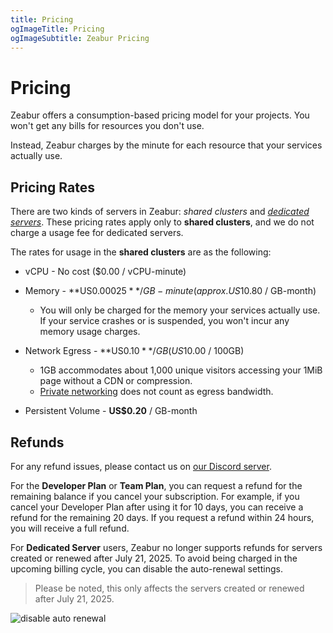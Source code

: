 ```yaml
---
title: Pricing
ogImageTitle: Pricing
ogImageSubtitle: Zeabur Pricing
---
```


# Pricing

Zeabur offers a consumption-based pricing model for your projects. You won't get any bills for resources you don't use.

Instead, Zeabur charges by the minute for each resource that your services actually use.

## Pricing Rates

There are two kinds of servers in Zeabur: _shared clusters_ and [_dedicated servers_](/dedicated-server). These pricing rates apply only to **shared clusters**, and we do not charge a usage fee for dedicated servers.

The rates for usage in the **shared clusters** are as the following:

- vCPU - No cost ($0.00 / vCPU-minute)

- Memory - **US$0.00025** / GB-minute (approx. US$10.80 / GB-month)
  - You will only be charged for the memory your services actually use. If your service crashes or is suspended, you won't incur any memory usage charges.

- Network Egress - **US$0.10** / GB (US$10.00 / 100GB)
  - 1GB accommodates about 1,000 unique visitors accessing your 1MiB page without a CDN or compression.
  - [Private networking](/networking/private) does not count as egress bandwidth.

- Persistent Volume - **US$0.20** / GB-month

## Refunds

For any refund issues, please contact us on [our Discord server](https://zeabur.com/dc).

For the **Developer Plan** or **Team Plan**, you can request a refund for the remaining balance if you cancel your subscription. For example, if you cancel your Developer Plan after using it for 10 days, you can receive a refund for the remaining 20 days. If you request a refund within 24 hours, you will receive a full refund.

For **Dedicated Server** users, Zeabur no longer supports refunds for servers created or renewed after July 21, 2025. To avoid being charged in the upcoming billing cycle, you can disable the auto-renewal settings.

> Please be noted, this only affects the servers created or renewed after July 21, 2025.

![disable auto renewal](/billing/pricing/auto-renewal.png)
